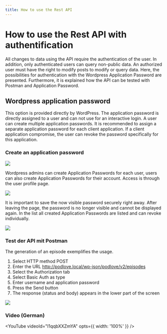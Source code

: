 ```yaml
---
title: How to use the Rest API
---
```



# How to use the Rest API with authentification

All changes to data using the API require the authentication of the user. In addition, only authenticated users can query non-public data. 
An authorized user must have the right to modify posts to modify or query data. Here, the possibilities for authentication with the Wordpress 
Application Password are presented. Furthermore, it is explained how the API can be tested with Postman and Application Password. 

## Wordpress application password

This option is provided directly by WordPress. The application password is directly assigned to a user and can not use for an
interactive login. A user can create multiple application passwords. It is recommended to assign a separate application password for each client 
application. If a client application compromise, the user can revoke the password specifically for this application.

### Create an application password

<img src="/assets/publisher/api-users.png" />

Wordpress admins can create Application Passwords for each user, users can also create Application Passwords for their account. Access is through 
the user profile page.

<img src="/assets/publisher/api-application-password-create.png" />

It is important to save the now visible password securely right away. After leaving the page, the password is no longer visible and 
cannot be displayed again. In the list all created Application Passwords are listed and can revoke individually.

<img src="/assets/publisher/api-application-password-list.png" />

### Test der API mit Postman

The generation of an episode exemplifies the usage.

1. Select HTTP method POST
2. Enter the URL http://podlove.local/wp-json/podlove/v2/episodes
3. Select the Authorization tab
4. Select Basic Auth as type
5. Enter username and application password
6. Press the Send button
7. The response (status and body) appears in the lower part of the screen

<img src="/assets/publisher/api-postman.png" />

### Video (German)

<YouTube videoId="I1qqbXXZmYA" opts={{ width: '100%' }} />

